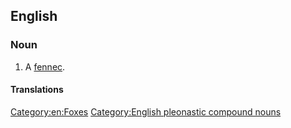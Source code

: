 {{also|fennec-fox}}
==English==

===Noun===
{{en-noun|es}}

# A [[fennec]].

====Translations====
{{trans-see|fox|fennec}}

[[Category:en:Foxes]]
[[Category:English pleonastic compound nouns]]